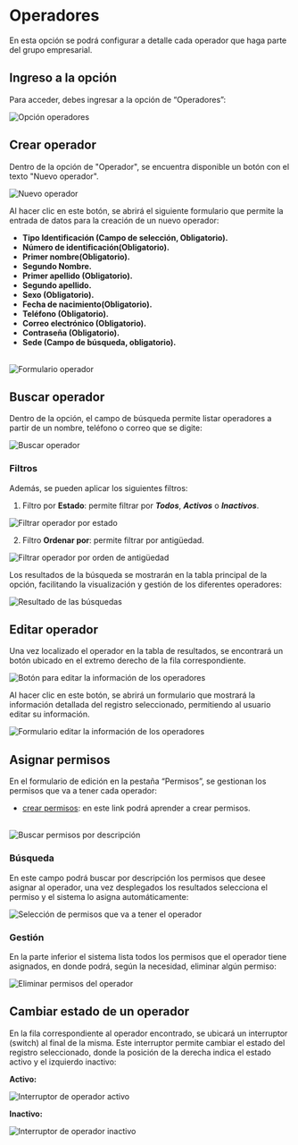 
# Operadores

En esta opción se podrá configurar a detalle cada operador que haga parte del grupo empresarial.

## Ingreso a la opción

Para acceder, debes ingresar a la opción de “Operadores”:
<br />
<div className="image-zoom-wrapper">
  <Zoom>
    <Image
      src="/opcionOperadores.webp"
      alt="Opción operadores"
      width={700}
      height={300}
      unoptimized
    />
  </Zoom>
</div>

## Crear operador   

Dentro de la opción de "Operador", se encuentra disponible un botón con el texto "Nuevo operador". 
<br />
<div className="image-zoom-wrapper">
  <Zoom>
    <Image
      src="/nuevoOperador.webp"
      alt="Nuevo operador"
      width={700}
      height={300}
      unoptimized
    />
  </Zoom>
</div>

Al hacer clic en este botón, se abrirá el siguiente formulario que permite la entrada de datos para la creación de un nuevo operador:

- **Tipo Identificación (Campo de selección, Obligatorio).**
- **Número de identificación(Obligatorio).**
- **Primer nombre(Obligatorio).**
- **Segundo Nombre.**
- **Primer apellido (Obligatorio).**
- **Segundo apellido.**
- **Sexo (Obligatorio).**
- **Fecha de nacimiento(Obligatorio).**
- **Teléfono (Obligatorio).**
- **Correo electrónico (Obligatorio).**
- **Contraseña (Obligatorio).**
- **Sede (Campo de búsqueda, obligatorio).**

<br />
<div className="image-zoom-wrapper">
  <Zoom>
    <Image
      src="/formularioOperador.webp"
      alt="Formulario operador"
      width={700}
      height={300}
      unoptimized
    />
  </Zoom>
</div>

## Buscar operador

Dentro de la opción, el campo de búsqueda permite listar operadores  a partir de un nombre, teléfono o correo que se digite:
<br />
<div className="image-zoom-wrapper">
  <Zoom>
    <Image
      src="/buscarOperador.webp"
      alt="Buscar operador"
      width={700}
      height={300}
      unoptimized
    />
  </Zoom>
</div>

### Filtros
Además, se pueden aplicar los siguientes filtros:

1. Filtro por **Estado**: permite filtrar por ***Todos***, ***Activos*** o ***Inactivos***.

<div className="image-zoom-wrapper">
  <Zoom>
    <Image
      src="/filtrarOperadorEstado.webp"
      alt="Filtrar operador por estado"
      width={700}
      height={300}
      unoptimized
    />
  </Zoom>
</div>

2. Filtro **Ordenar por**: permite filtrar por antigüedad.

<div className="image-zoom-wrapper">
  <Zoom>
    <Image
      src="/ordenarPorAntiguedad.webp"
      alt="Filtrar operador por orden de antigüedad"
      width={700}
      height={300}
      unoptimized
    />
  </Zoom>
</div>

Los resultados de la búsqueda se mostrarán en la tabla principal de la opción, facilitando la visualización y gestión de los diferentes operadores:
<br />
<div className="image-zoom-wrapper">
  <Zoom>
    <Image
      src="/resultadoBusquedaOperador.webp"
      alt="Resultado de las búsquedas"
      width={700}
      height={300}
      unoptimized
    />
  </Zoom>
</div>

## Editar operador

Una vez localizado el operador en la tabla de resultados, se encontrará un botón ubicado en el extremo derecho de la fila correspondiente.
<br />
<div className="image-zoom-wrapper">
  <Zoom>
    <Image
      src="/editarOperador.webp"
      alt="Botón para editar la información de los operadores"
      width={700}
      height={300}
      unoptimized
    />
  </Zoom>
</div>

Al hacer clic en este botón, se abrirá un formulario que mostrará la información detallada del registro seleccionado, permitiendo al usuario editar su información.
<br />
<div className="image-zoom-wrapper">
  <Zoom>
    <Image
      src="/formularioEditarOperador.webp"
      alt="Formulario editar la información de los operadores"
      width={700}
      height={300}
      unoptimized
    />
  </Zoom>
</div>

## Asignar permisos 

En el formulario de edición en la pestaña “Permisos”, se gestionan los permisos que va a tener cada operador:

* [crear permisos](/moduloAdministrador/seguridad/permisos): en este link podrá aprender a crear permisos.

<br />
<div className="image-zoom-wrapper">
  <Zoom>
    <Image
      src="/buscarPermisos.webp"
      alt="Buscar permisos por descripción"
      width={500}
      height={300}
      unoptimized
    />
  </Zoom>
</div>

### Búsqueda
En este campo podrá buscar por descripción los permisos que desee asignar al operador, una vez desplegados los resultados selecciona el permiso y el sistema lo asigna automáticamente:
<br />
<div className="image-zoom-wrapper">
  <Zoom>
    <Image
      src="/seleccionPermisos.webp"
      alt="Selección de permisos que va a tener el operador"
      width={500}
      height={300}
      unoptimized
    />
  </Zoom>
</div>

### Gestión
En la parte inferior el sistema lista todos los permisos que el operador tiene asignados, en donde podrá, según la necesidad, eliminar algún permiso:
<br />
<div className="image-zoom-wrapper">
  <Zoom>
    <Image
      src="/eliminarPermiso.webp"
      alt="Eliminar permisos del operador"
      width={500}
      height={300}
      unoptimized
    />
  </Zoom>
</div>

## Cambiar estado de un operador

En la fila correspondiente al operador encontrado, se ubicará un interruptor (switch) al final de la misma. Este interruptor permite cambiar el estado del registro seleccionado, donde la posición de la derecha indica el estado activo y el izquierdo inactivo:

**Activo:**
<br />
<div className="image-zoom-wrapper">
  <Zoom>
    <Image
      src="/operadorActivo.webp"
      alt="Interruptor de operador activo"
      width={700}
      height={300}
      unoptimized
    />
  </Zoom>
</div>

**Inactivo:**
<br />
<div className="image-zoom-wrapper">
  <Zoom>
    <Image
      src="/operadorInactivo.webp"
      alt="Interruptor de operador inactivo"
      width={700}
      height={300}
      unoptimized
    />
  </Zoom>
</div>
